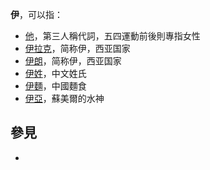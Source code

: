 '''伊'''，可以指：
*[[他|他]]，第三人稱代詞，五四運動前後則專指女性
*[[伊拉克|伊拉克]]，简称伊，西亚国家
*[[伊朗|伊朗]]，简称伊，西亚国家
*[[伊姓|伊姓]]，中文姓氏
*[[伊麵|伊麵]]，中國麵食
*[[伊亞|伊亞]]，蘇美爾的水神

==  參見  ==
* {{Lookfrom}}

{{disambig|Y|Cat=一字消歧义}}